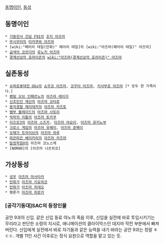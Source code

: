 [[동명이인]], [[동성]]

== 동명이인 ==
 * [[기동전사 건담 F91]]의 [[조지 아즈마]]
 * [[무시우타]]의 [[타카쿠와 아즈마]]
 * [wiki:"페어리 테일(만화)" 페어리 테일]의 [wiki:"아즈마(페어리 테일)" 아즈마]
 * [[금색의 코르다]]의 [[유노키 아즈마]]
 * [[경계선상의 호라이즌]]의 [[wiki:"아즈마(경계선상의 호라이즌)" 아즈마]]
== 실존동성 ==
 * [[슈퍼로봇대전 OGs]]의 [[쇼우코 아즈마]], [[코우타 아즈마]], [[키사부로 아즈마]] [* 모두 한 가족이다.]
 * [[팬텀 오브 인페르노]]의 [[아즈마 레이지]]
 * [[신조인간 캐산]]의 [[아즈마 코타로]]
 * [[용자경찰 제이데커]]의 [[아즈마 카즈토]]
 * [[뱀부 블레이드]]의 [[아즈마 사토리]]
 * [[악마의 리들]]의 [[아즈마 토카쿠]]
 * [[이즈모3]]의 [[아즈마 스즈카]], [[아즈마 야요이]], [[아즈마 유키노부]]
 * [[크로스 게임]]의 [[아즈마 유헤이]], [[아즈마 준페이]]
 * [[오메가 트라이브]]의 [[아즈마 하루]]
 * [[따끈따끈 베이커리]]의 [[아즈마 카즈마]]
 * [[탐정학원Q]]의 아즈마 코노스케
 * [NORN9]의 [아즈마 나츠히코]
== 가상동성 ==
 * [[성우]] [[아즈마 마사타카]]
 * [[만화가]] [[아즈마 키요히코]]
 * [[만화가]] [[아즈마 히데오]]
 * 평론가 [[아즈마 히로키]]

=== [공각기동대]SAC의 등장인물 ===
공안 9과의 신입. 같은 신입 동료 야노의 죽음 이후, 신입을 실전에 바로 투입시키기는 무리라고 판단한 소령의 지시로, 애니메이션의 클라이막스인 데지마 작전 부분에서 빠져버린다. 신입에게 실전에서 바로 자기들과 같은 능력을 내기 바라는 공안 9과는 정말 ㅎㄷㄷ. 개별 11인 사건 이후로는 정식 요원으로 역할을 맡고 있는 듯.
